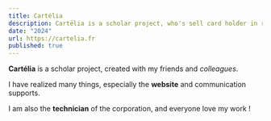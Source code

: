 ```yaml
---
title: Cartélia
description: Cartélia is a scholar project, who's sell card holder in real leather.
date: "2024"
url: https://cartelia.fr
published: true
---
```


**Cartélia** is a scholar project, created with my friends and *colleagues*.

I have realized many things, especially the **website** and communication supports.

I am also the **technician** of the corporation, and everyone love my work !

```
